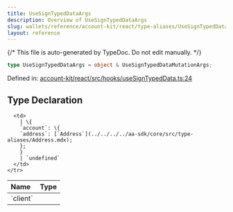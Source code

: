 ```yaml
---
title: UseSignTypedDataArgs
description: Overview of UseSignTypedDataArgs
slug: wallets/reference/account-kit/react/type-aliases/UseSignTypedDataArgs
layout: reference
---
```


{/* This file is auto-generated by TypeDoc. Do not edit manually. */}

```ts
type UseSignTypedDataArgs = object & UseSignTypedDataMutationArgs;
```

Defined in: [account-kit/react/src/hooks/useSignTypedData.ts:24](https://github.com/alchemyplatform/aa-sdk/blob/153785ddc87beb160382c2bae7dbafa4a66ade9a/account-kit/react/src/hooks/useSignTypedData.ts#L24)

## Type Declaration

<table>
  <thead>
    <tr>
      <th align="left">Name</th>
      <th align="left">Type</th>
    </tr>
  </thead>

  <tbody>
    <tr>
      <td>
        `client`
      </td>

      <td>
        | \{
        `account`: \{
        `address`: [`Address`](../../../../aa-sdk/core/src/type-aliases/Address.mdx);
        };
        }
        | `undefined`
      </td>
    </tr>

  </tbody>
</table>
